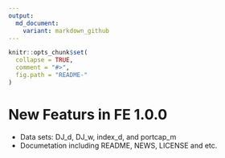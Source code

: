 ```yaml
---
output:
  md_document:
    variant: markdown_github
---
```


<!-- README.md is generated from README.Rmd. Please edit that file -->

```r
knitr::opts_chunk$set(
  collapse = TRUE,
  comment = "#>",
  fig.path = "README-"
)
```

# New Featurs in FE 1.0.0

* Data sets: DJ_d, DJ_w, index_d, and portcap_m
* Documetation including README, NEWS, LICENSE and etc.
